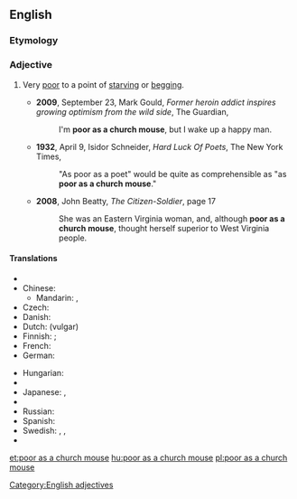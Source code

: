==English==

===Etymology===
{{rfe}}

===Adjective===
{{head|en|adjective|head=(as) [[poor]] as a [[church]] [[mouse]]}}

# {{simile}} Very [[poor]] to a point of [[starving]] or [[begging]].
#* '''2009''', September 23, Mark Gould, ''Former heroin addict inspires growing optimism from the wild side'', The Guardian,
#*: I'm '''poor as a church mouse''', but I wake up a happy man.
#* '''1932''', April 9,  Isidor Schneider, ''Hard Luck Of Poets'', The New York Times,
#*: "As poor as a poet" would be quite as comprehensible as "as '''poor as a church mouse'''."
#* '''2008''', John Beatty, ''The Citizen-Soldier'', page 17
#*: She was an Eastern Virginia woman, and, although '''poor as a church mouse''', thought herself superior to West Virginia people.

====Translations====
{{trans-top|very poor}}
* {{trreq|ar}}
* Chinese:
** Mandarin: {{t|cmn|一貧如洗|sc=Hani}}, {{t|cmn|一贫如洗|tr=yīpínrúxǐ|sc=Hani}}
* Czech: {{t-|cs|chudý jako kostelní myš}}
* Danish: {{t|da|fattig som en kirkerotte}}
* Dutch: {{t|nl|geen nagel hebben om zijn gat mee af te krabben}} (vulgar)
* Finnish: {{t+|fi|köyhä}} {{t+|fi|kuin}} {{t+|fi|kirkko|alt=kirkon}} {{t+|fi|rotta}}; {{t-|fi|rutiköyhä}}
* French: {{t|fr|pauvre comme Job|m|f}}
* German: {{t-|de|arm wie eine Kirchenmaus}}
{{trans-mid}}
* Hungarian: {{t-|hu|szegény, mint a templom egere}}
* {{trreq|it}}
* Japanese: {{t|ja|教会のネズミのように貧しい|tr=kyōkai-no nezumi-no yōni mazushii}} {{qualifier|literal translation}},  {{t|ja|非常に貧しい|tr=hijō-ni mazushii}}
* {{trreq|pt}}
* Russian: {{t|ru|бедный как церковная мышь|tr=bédnyj kak cerkóvnaja myš’}}
* Spanish: {{t|es|más pobre que una rata}}
* Swedish: {{t|sv|fattig som en kyrkråtta}}, {{t|sv|fattig som en råtta}}, {{t|sv|fattig som en lus}}
* {{trreq|vi}}
{{trans-bottom}}

[[Category:English adjectives]]

[[et:poor as a church mouse]]
[[hu:poor as a church mouse]]
[[pl:poor as a church mouse]]